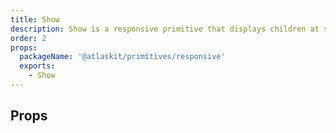 ```yaml
---
title: Show
description: Show is a responsive primitive that displays children at specified breakpoints
order: 2
props:
  packageName: '@atlaskit/primitives/responsive'
  exports:
    - Show
---
```



<CodeDocsHeader
	name="@atlaskit/primitives"
	repository="https://bitbucket.org/atlassian/atlassian-frontend-mirror"
	directoryName="primitives"
/>

## Props

<TSMorphProps exportName="Show" packageName="@atlaskit/primitives/responsive" />
